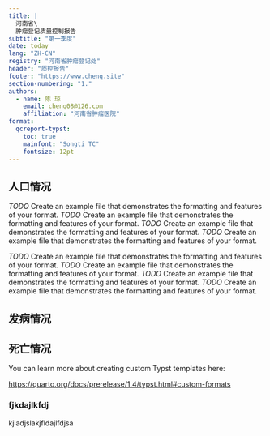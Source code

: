 ```yaml
---
title: |
  河南省\
  肿瘤登记质量控制报告
subtitle: "第一季度"
date: today
lang: "ZH-CN"
registry: "河南省肿瘤登记处"
header: "质控报告"
footer: "https://www.chenq.site"
section-numbering: "1."
authors:
  - name: 陈 琼
    email: chenq08@126.com
    affiliation: "河南省肿瘤医院"
format:
  qcreport-typst:
    toc: true
    mainfont: "Songti TC"
    fontsize: 12pt
---
```


## 人口情况

*TODO* Create an example file that demonstrates the formatting and features of your format.
*TODO* Create an example file that demonstrates the formatting and features of your format.
*TODO* Create an example file that demonstrates the formatting and features of your format.
*TODO* Create an example file that demonstrates the formatting and features of your format.

*TODO* Create an example file that demonstrates the formatting and features of your format.
*TODO* Create an example file that demonstrates the formatting and features of your format.
*TODO* Create an example file that demonstrates the formatting and features of your format.
*TODO* Create an example file that demonstrates the formatting and features of your format.

## 发病情况

## 死亡情况

You can learn more about creating custom Typst templates here: 

<https://quarto.org/docs/prerelease/1.4/typst.html#custom-formats>

### fjkdajlkfdj
kjladjslakjfldajlfdjsa



